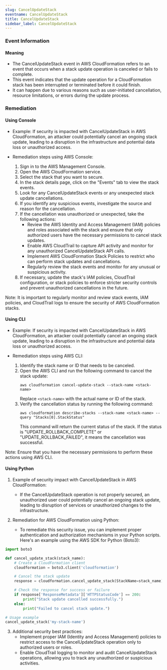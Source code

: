 ```yaml
--- 
slug: CancelUpdateStack
eventname: CancelUpdateStack
title: CancelUpdateStack
sidebar_label: CancelUpdateStack
---
```

                       
### Event Information

#### Meaning

- The CancelUpdateStack event in AWS CloudFormation refers to an event that occurs when a stack update operation is canceled or fails to complete.
- This event indicates that the update operation for a CloudFormation stack has been interrupted or terminated before it could finish.
- It can happen due to various reasons such as user-initiated cancellation, resource limitations, or errors during the update process.

### Remediation

#### Using Console

- Example: If security is impacted with CancelUpdateStack in AWS CloudFormation, an attacker could potentially cancel an ongoing stack update, leading to a disruption in the infrastructure and potential data loss or unauthorized access.

- Remediation steps using AWS Console:
  1. Sign in to the AWS Management Console.
  2. Open the AWS CloudFormation service.
  3. Select the stack that you want to secure.
  4. In the stack details page, click on the "Events" tab to view the stack events.
  5. Look for any CancelUpdateStack events or any unexpected stack update cancellations.
  6. If you identify any suspicious events, investigate the source and reason for the cancellation.
  7. If the cancellation was unauthorized or unexpected, take the following actions:
     - Review the AWS Identity and Access Management (IAM) policies and roles associated with the stack and ensure that only authorized users have the necessary permissions to cancel stack updates.
     - Enable AWS CloudTrail to capture API activity and monitor for any unauthorized CancelUpdateStack API calls.
     - Implement AWS CloudFormation Stack Policies to restrict who can perform stack updates and cancellations.
     - Regularly review the stack events and monitor for any unusual or suspicious activity.
  8. If necessary, update the stack's IAM policies, CloudTrail configuration, or stack policies to enforce stricter security controls and prevent unauthorized cancellations in the future.

Note: It is important to regularly monitor and review stack events, IAM policies, and CloudTrail logs to ensure the security of AWS CloudFormation stacks.

#### Using CLI

- Example: If security is impacted with CancelUpdateStack in AWS CloudFormation, an attacker could potentially cancel an ongoing stack update, leading to a disruption in the infrastructure and potential data loss or unauthorized access.

- Remediation steps using AWS CLI:
  1. Identify the stack name or ID that needs to be canceled.
  2. Open the AWS CLI and run the following command to cancel the stack update:
     ```
     aws cloudformation cancel-update-stack --stack-name <stack-name>
     ```
     Replace `<stack-name>` with the actual name or ID of the stack.
  3. Verify the cancellation status by running the following command:
     ```
     aws cloudformation describe-stacks --stack-name <stack-name> --query "Stacks[0].StackStatus"
     ```
     This command will return the current status of the stack. If the status is "UPDATE_ROLLBACK_COMPLETE" or "UPDATE_ROLLBACK_FAILED", it means the cancellation was successful.

Note: Ensure that you have the necessary permissions to perform these actions using AWS CLI.

#### Using Python

1. Example of security impact with CancelUpdateStack in AWS CloudFormation:
   - If the CancelUpdateStack operation is not properly secured, an unauthorized user could potentially cancel an ongoing stack update, leading to disruption of services or unauthorized changes to the infrastructure.

2. Remediation for AWS CloudFormation using Python:
   - To remediate this security issue, you can implement proper authentication and authorization mechanisms in your Python scripts. Here's an example using the AWS SDK for Python (Boto3):

```python
import boto3

def cancel_update_stack(stack_name):
    # Create a CloudFormation client
    cloudformation = boto3.client('cloudformation')

    # Cancel the stack update
    response = cloudformation.cancel_update_stack(StackName=stack_name)

    # Check the response for success or failure
    if response['ResponseMetadata']['HTTPStatusCode'] == 200:
        print("Stack update cancelled successfully.")
    else:
        print("Failed to cancel stack update.")

# Usage example
cancel_update_stack('my-stack-name')
```

3. Additional security best practices:
   - Implement proper IAM (Identity and Access Management) policies to restrict access to the CancelUpdateStack operation only to authorized users or roles.
   - Enable CloudTrail logging to monitor and audit CancelUpdateStack operations, allowing you to track any unauthorized or suspicious activities.


 